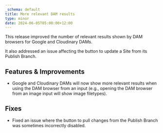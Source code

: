 ```yaml
---
_schema: default
title: More relevant DAM results
type: minor
date: 2024-06-05T05:00:00+12:00
---
```

This release improved the number of relevant results shown by DAM browsers for Google and Cloudinary DAMs.

It also addressed an issue affecting the button to update a Site from its Publish Branch.

## Features & Improvements

* Google and Cloudinary DAMs will now show more relevant results when using the DAM browser from an input (e.g., opening the DAM browser from an image input will show image filetypes).

## Fixes

* Fixed an issue where the button to pull changes from the Publish Branch was sometimes incorrectly disabled.